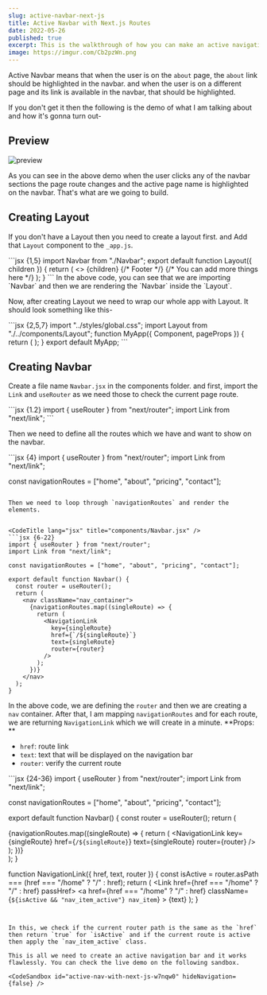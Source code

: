 ```yaml
---
slug: active-navbar-next-js
title: Active Navbar with Next.js Routes
date: 2022-05-26
published: true
excerpt: This is the walkthrough of how you can make an active navigation bar by using Next.js router and it'll highlight the current page user visiting in the navbar.
image: https://imgur.com/Cb2pzWn.png
---
```


Active Navbar means that when the user is on the `about` page, the `about` link should be highlighted in the navbar. and when the user is on a different page and its link is available in the navbar, that should be highlighted. 

If you don't get it then the following is the demo of what I am talking about and how it's gonna turn out-

## Preview

![preview](https://imgur.com/ewfEjcH.png)

As you can see in the above demo when the user clicks any of the navbar sections the page route changes and the active page name is highlighted on the navbar. That's what are we going to build. 

## Creating Layout

If you don't have a Layout then you need to create a layout first. and Add that `Layout` component to the `_app.js`.

<CodeTitle lang="jsx" title="components/Layout.jsx" />
```jsx {1,5}
import Navbar from "./Navbar";
export default function Layout({ children }) {
  return (
    <>
      <Navbar />
      {children}
      {/* Footer */}
      {/* You can add more things here  */}
    </>
  );
}
```
In the above code, you can see that we are importing `Navbar` and then we are rendering the `Navbar` inside the `Layout`.

Now, after creating Layout we need to wrap our whole app with Layout. It should look something like this-

<CodeTitle lang="jsx" title="pages/_app.js" />
```jsx {2,5,7}
import "../styles/global.css";
import Layout from "./../components/Layout";
function MyApp({ Component, pageProps }) {
  return (
    <Layout>
      <Component {...pageProps} />
    </Layout>
  );
}
export default MyApp;
``` 

## Creating Navbar

Create a file name `Navbar.jsx` in the components folder. and first, import the `Link` and `useRouter` as we need those to check the current page route.

<CodeTitle lang="jsx" title="components/Navbar.jsx" />
```jsx {1.2}
import { useRouter } from "next/router";
import Link from "next/link";
```

Then we need to define all the routes which we have and want to show on the navbar.

<CodeTitle lang="jsx" title="components/Navbar.jsx" />
```jsx {4}
import { useRouter } from "next/router";
import Link from "next/link";

const navigationRoutes = ["home", "about", "pricing", "contact"];
```

Then we need to loop through `navigationRoutes` and render the elements.


<CodeTitle lang="jsx" title="components/Navbar.jsx" />
```jsx {6-22}
import { useRouter } from "next/router";
import Link from "next/link";

const navigationRoutes = ["home", "about", "pricing", "contact"];

export default function Navbar() {
  const router = useRouter();
  return (
    <nav className="nav_container">
      {navigationRoutes.map((singleRoute) => {
        return (
          <NavigationLink
            key={singleRoute}
            href={`/${singleRoute}`}
            text={singleRoute}
            router={router}
          />
        );
      })}
    </nav>
  );
}
```


In the above code, we are defining the `router` and then we are creating a `nav` container. After that, I am mapping `navigationRoutes` and for each route, we are returning `NavigationLink` which we will create in a minute.
**Props: **
- `href`: route link
- `text`: text that will be displayed on the navigation bar
- `router`: verify the current route

<CodeTitle lang="jsx" title="components/Navbar.jsx" />
```jsx {24-36}
import { useRouter } from "next/router";
import Link from "next/link";

const navigationRoutes = ["home", "about", "pricing", "contact"];

export default function Navbar() {
  const router = useRouter();
  return (
    <nav className="nav_container">
      {navigationRoutes.map((singleRoute) => {
        return (
          <NavigationLink
            key={singleRoute}
            href={`/${singleRoute}`}
            text={singleRoute}
            router={router}
          />
        );
      })}
    </nav>
  );
}

function NavigationLink({ href, text, router }) {
  const isActive = router.asPath === (href === "/home" ? "/" : href);
  return (
    <Link href={href === "/home" ? "/" : href} passHref>
      <a
        href={href === "/home" ? "/" : href}
        className={`${isActive && "nav_item_active"} nav_item`}
      >
        {text}
      </a>
    </Link>
  );
}
```


In this, we check if the current router path is the same as the `href` then return `true` for `isActive` and if the current route is active then apply the `nav_item_active` class.

This is all we need to create an active navigation bar and it works flawlessly. You can check the live demo on the following sandbox. 

<CodeSandbox id="active-nav-with-next-js-w7nqw0" hideNavigation={false} />
